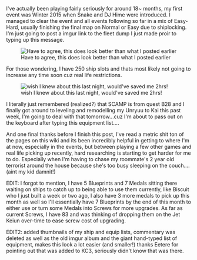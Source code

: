 I've actually been playing fairly seriously for around 18~ months, my first event was Winter 2015 when Snake and DJ Hime were introduced. I managed to clear the event and all events following so far in a mix of Easy-Hard, usually finishing the final map on Normal or Easy due to shiplocking. I'm just going to post a imgur link to the fleet dump I just made proir to typing up this message.

[[File:7d4a563d-4a94-4b43-a743-736f9a71fbcd.jpg|thumb|Have to agree, this does look better than what I posted earlier]]

For those wondering, I have 250 ship slots and thats most likely not going to increase any time soon cuz real life restrictions.

[[File:C884f6e1-60e8-47a1-a822-3390557b1bcb.jpg|thumb|wish I knew about this last night, would've saved me 2hrs!]]

I literally just remembered (realized?) that SCAMP is from quest B28 and I finally got around to leveling and remodelling my Unryuu to Kai this past week, I'm going to deal with that tomorrow...cuz I'm about to pass out on the keyboard after typing this equipment list....

And one final thanks before I finish this post, I've read a metric shit ton of the pages on this wiki and its been incredibly helpful in getting to where I'm at now, especially in the events, but between playing a few other games and real life picking up recently, hard researching is starting to get harder for me to do. Especially when I'm having to chase my roommate's 2 year old terrorist around the house because she's too busy sleeping on the couch.... (aint my kid damnit!)

EDIT: I forgot to mention, I have 5 Blueprints and 7 Medals sitting there waiting on ships to catch up to being able to use them currently, like Biscuit who I just built a week or two ago, I also have 3 more medals to pick up this month as well so I'll essentially have 7 Blueprints by the end of this month to either use or turn some Medals into Screws for more upgrades. As far as current Screws, I have 83 and was thinking of dropping them on the Jet Keiun over-time to ease screw cost of upgrading.

EDIT2: added thumbnails of my ship and equip lists, commentary was deleted as well as the old imgur album and the giant hand-typed list of equipment, makes this look a lot easier (and smaller!) thanks Eetere for pointing out that was added to KC3, seriously didn't know that was there.<ac_metadata title="Not sure who to level in prep for Summer 2017"> </ac_metadata>